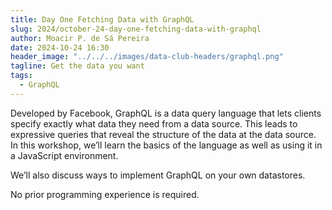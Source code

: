 ```yaml
---
title: Day One Fetching Data with GraphQL
slug: 2024/october-24-day-one-fetching-data-with-graphql
author: Moacir P. de Sá Pereira
date: 2024-10-24 16:30
header_image: "../../../images/data-club-headers/graphql.png"
tagline: Get the data you want
tags: 
  - GraphQL
---
```


Developed by Facebook, GraphQL is a data query language that lets clients
specify exactly what data they need from a data source. This leads to
expressive queries that reveal the structure of the data at the data
source. In this workshop, we’ll learn the basics of the language as well as
using it in a JavaScript environment. 

We’ll also discuss ways to implement GraphQL on your own datastores. 

No prior programming experience is required.

